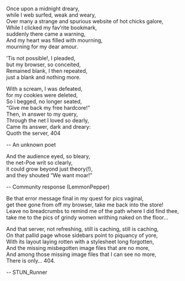 Once upon a midnight dreary,  
while I web surfed, weak and weary,  
Over many a strange and spurious website of hot chicks galore,  
While I clicked my fav'rite bookmark,  
suddenly there came a warning,  
And my heart was filled with mourning,  
mourning for my dear amour.  
  
'Tis not possible!, I pleaded,  
but my browser, so conceited,  
Remained blank, I then repeated,  
just a blank and nothing more.  
  
With a scream, I was defeated,  
for my cookies were deleted,  
So i begged, no longer seated,  
"Give me back my free hardcore!"  
Then, in answer to my query,  
Through the net I loved so dearly,  
Came its answer, dark and dreary:  
Quoth the server, 404  
  
\-\- An unknown poet  
  
And the audience eyed, so bleary,  
the net-Poe writ so clearly,  
it could grow beyond just theory(!),  
and they shouted "We want moar!"  
  
\-\- Community response (LemmonPepper)  
  
Be that error message final in my quest for pics vaginal,  
get thee gone from off my browser, take me back into the store!  
Leave no breadcrumbs to remind me of the path where I did find thee,  
take me to the pics of grindy women writhing naked on the floor...  
  
And that server, not refreshing, still is caching, still is caching,  
On that pallid page whose sidebars point to piquancy of yore,  
With its layout laying rotten with a stylesheet long forgotten,  
And the missing misbegotten image files that are no more,  
And among those missing image files that I can see no more,  
There is only... 404.  
  
\-\- STUN_Runner  
